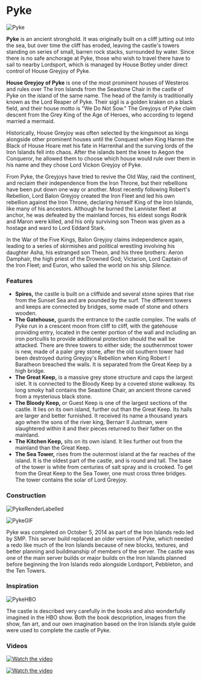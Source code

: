 

# Pyke

<Image
  src="https://cdn.sanity.io/images/1as7cn02/production/c4c0726a704821375b0884da2cb4423f65b70058-1366x768.png?w=976&h=350&fit=crop&crop=center&auto=format"
  alt="Pyke"
  width={976}
  height={350}
/>

<ProjectDetails
  floatRight
  region="Iron Islands"
  house="House Greyjoy"
  type="Castle"
  status="Completed"
  warp="/warp pyke"
  projectLead="SMP"
  dateStarted="October 5, 2013"
  dateCompleted="October 5, 2013"
/>

**Pyke** is an ancient stronghold. It was originally built on a cliff jutting out into the sea, but over time the cliff has eroded, leaving the castle's towers standing on series of small, barren rock stacks, surrounded by water. Since there is no safe anchorage at Pyke, those who wish to travel there have to sail to nearby Lordsport, which is managed by House Botley under direct control of House Greyjoy of Pyke.

**House Greyjoy of Pyke** is one of the most prominent houses of Westeros and rules over The Iron Islands from the Seastone Chair in the castle of Pyke on the island of the same name. The head of the family is traditionally known as the Lord Reaper of Pyke. Their sigil is a golden kraken on a black field, and their house motto is "We Do Not Sow." The Greyjoys of Pyke claim descent from the Grey King of the Age of Heroes, who according to legend married a mermaid.

Historically, House Greyjoy was often selected by the kingsmoot as kings alongside other prominent houses until the Conquest when King Harren the Black of House Hoare met his fate in Harrenhal and the surving lords of the Iron Islands fell into chaos. After the islands bent the knee to Aegon the Conqueror, he allowed them to choose which house would rule over them in his name and they chose Lord Vickon Greyjoy of Pyke.

From Pyke, the Greyjoys have tried to revive the Old Way, raid the continent, and reclaim their independence from the Iron Throne, but their rebellions have been put down one way or another. Most recently following Robert's Rebellion, Lord Balon Greyjoy created the Iron Fleet and led his own rebellion against the Iron Throne, declaring himself King of the Iron Islands, like many of his ancestors. Although he burned the Lannister fleet at anchor, he was defeated by the mainland forces, his eldest songs Rodrik and Maron were killed, and his only surviving son Theon was given as a hostage and ward to Lord Eddard Stark.

In the War of the Five Kings, Balon Greyjoy claims independence again, leading to a series of skirmishes and political wrestling involving his daughter Asha, his estranged son Theon, and his three brothers: Aeron Damphair, the high priest of the Drowned God; Victarion, Lord Captain of the Iron Fleet; and Euron, who sailed the world on his ship _Silence._

### Features

- **Spires,** the castle is built on a cliffside and several stone spires that rise from the Sunset Sea and are pounded by the surf. The different towers and keeps are connected by bridges, some made of stone and others wooden.
- **The Gatehouse,** guards the entrance to the castle complex. The walls of Pyke run in a crescent moon from cliff to cliff, with the gatehouse providing entry, located in the center portion of the wall and including an iron portcullis to provide additional protection should the wall be attacked. There are three towers to either side; the southernmost tower is new, made of a paler grey stone, after the old southern tower had been destroyed during Greyjoy's Rebellion when King Robert I Baratheon breached the walls. It is separated from the Great Keep by a high bridge.
- **The Great Keep,** is a massive grey stone structure and caps the largest islet. It is connected to the Bloody Keep by a covered stone walkway. Its long smoky hall contains the Seastone Chair, an ancient throne carved from a mysterious black stone.
- **The Bloody Keep,** or Guest Keep is one of the largest sections of the castle. It lies on its own island, further out than the Great Keep. Its halls are larger and better furnished. It received its name a thousand years ago when the sons of the river king, Bernarr II Justman, were slaughtered within it and their pieces returned to their father on the mainland.
- **The Kitchen Keep,** sits on its own island. It lies further out from the mainland than the Great Keep.
- **The Sea Tower,** rises from the outermost island at the far reaches of the island. It is the oldest part of the castle, and is round and tall. The base of the tower is white from centuries of salt spray and is crooked. To get from the Great Keep to the Sea Tower, one must cross three bridges. The tower contains the solar of Lord Greyjoy.

### Construction

![PykeRenderLabelled](https://cdn.sanity.io/images/1as7cn02/production/ef318e37eecde2234a2e42d882fd48bb697350f6-1920x1200.jpg)

![PykeGIF](https://cdn.sanity.io/images/1as7cn02/production/6f195b5225b6b4ab2adcdb78e73aa727e377b7ef-445x261.gif)

Pyke was completed on October 5, 2014 as part of the Iron Islands redo led by SMP. This server build replaced an older version of Pyke, which needed a redo like much of the Iron Islands because of new blocks, textures, and better planning and buildmanship of members of the server. The castle was one of the main server builds or major builds on the Iron Islands planned before beginning the Iron Islands redo alongside Lordsport, Pebbleton, and the Ten Towers.

### Inspiration

![PykeHBO](https://cdn.sanity.io/images/1as7cn02/production/d5b9a5ba247f831a4b1d662fdb0876a014d0a6b8-688x409.jpg)

The castle is described very carefully in the books and also wonderfully imagined in the HBO show. Both the book descpription, images from the show, fan art, and our own imagination based on the Iron Islands style guide were used to complete the castle of Pyke.

### Videos

[![Watch the video](https://img.youtube.com/vi/utJjyrP0GWM/0.jpg)](https:https://www.youtube.com/embed/utJjyrP0GWM)

[![Watch the video](https://img.youtube.com/vi/dn4dVo5Rw5Y/0.jpg)](https:https://www.youtube.com/embed/dn4dVo5Rw5Y)
